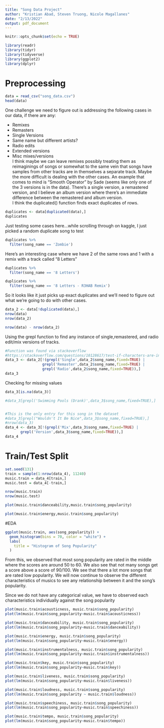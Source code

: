 ```yaml
---
title: "Song Data Project"
author: "Kristian Abad, Steven Truong, Nicole Magallanes"
date: "2/13/2022"
output: pdf_document
---
```


```r
knitr::opts_chunk$set(echo = TRUE)
```

```r
library(readr)
library(tidyr)
library(tidyverse)
library(ggplot2)
library(dplyr)
```
# Preprocessing
```r
data = read_csv("song_data.csv")
head(data)
```
One challenge we need to figure out is addressing the following cases in our data, if there are any:\

* Remixes
* Remasters
* Single Versions
* Same name but different artists?
* Radio edits
* Extended versions
* Misc mixes/versions
\
I think maybe we can leave remixes possibly treating them as reimaginings of songs or somewhat to the same vein that songs have samples from other tracks are in themselves a separate track. Maybe the more difficult is dealing with the other cases. An example that comes to mind is "Smooth Operator" by Sade (seems like only one of the 3 versions is in the data). There's a single version, a remastered version, and I believe an album version where there's an immediate difference between the remastered and album version.
\
I think the duplicated() function finds exact duplicates of rows.
```r
duplicates <- data[duplicated(data),]
duplicates
```
Just testing some cases here...while scrolling through on kaggle, I just picked a random duplicate song to test
```r

duplicates %>%
  filter(song_name == 'Zombie')
```
Here's an interesting case where we have 2 of the same rows and 1 with a remix with a track called "8 Letters"
```r
duplicates %>%
  filter(song_name == '8 Letters')

duplicates %>%
  filter(song_name == '8 Letters - R3HAB Remix')
```
So it looks like it just picks up exact duplicates and we'll need to figure out what we're going to do with other cases.
```r
data_2 <- data[!duplicated(data),]
nrow(data)
nrow(data_2)

nrow(data) - nrow(data_2)
```
Using the grepl function to find any instance of single,remastered, and radio edit/mix versions of tracks. 
```r
#Function was found via stackoverflow
#https://stackoverflow.com/questions/10128617/test-if-characters-are-in-a-string
data_3 <- data_2[!(grepl('Single',data_2$song_name,fixed=TRUE) |
                 grepl('Remaster',data_2$song_name,fixed=TRUE) |
                 grepl('Radio',data_2$song_name,fixed=TRUE)),]
data_3
```
Checking for missing values
```r
data_3[is.na(data_3)]
```
```r
#data_3[grepl('Swimming Pools (Drank)',data_3$song_name,fixed=TRUE),]


#This is the only entry for this song in the dataset
#data_3[grepl("Wouldn't It Be Nice",data_3$song_name,fixed=TRUE),]
#nrow(data_3)
data_4 <- data_3[!(grepl('Mix',data_3$song_name,fixed=TRUE) | 
       grepl('Version',data_3$song_name,fixed=TRUE)),]
data_4
```

# Train/Test Split

```r
set.seed(131)
train = sample(1:nrow(data_4), 11240)
music.train = data_4[train,]
music.test = data_4[-train,]

nrow(music.train)
nrow(music.test)
```
```r
plot(music.train$danceability,music.train$song_popularity)
```
```r
plot(music.train$energy,music.train$song_popularity)
```

#EDA

```r

ggplot(music.train, aes(song_popularity)) +
  geom_histogram(bins = 70, color = "white") +
  labs(
    title = "Histogram of Song Popularity"
  )


```
From this, we observed that most song popularity are rated in the middle where the scores are around 50 to 60. We also see that not many songs get a score above a score of 90/100. We see that there a lot more songs that are rated low popularity. We will now continue to observe the different characteristics of musics to see any relationship between it and the song's popularity.

Since we do not have any categorical value, we have to observed each characteristics individually against the song popularity


```r
plot(music.train$acousticness, music.train$song_popularity)
plot(lm(music.train$song_popularity~music.train$acousticness))

```

```r
plot(music.train$danceability, music.train$song_popularity)
plot(lm(music.train$song_popularity~music.train$danceability))
```
```r
plot(music.train$energy, music.train$song_popularity)
plot(lm(music.train$song_popularity~music.train$energy))
```
```r
plot(music.train$instrumentalness, music.train$song_popularity)
plot(lm(music.train$song_popularity~music.train$instrumentalness))
```
```r
plot(music.train$key, music.train$song_popularity)
plot(lm(music.train$song_popularity~music.train$key))
```
```r
plot(music.train$liveness, music.train$song_popularity)
plot(lm(music.train$song_popularity~music.train$liveness))
```
```r
plot(music.train$loudness, music.train$song_popularity)
plot(lm(music.train$song_popularity ~ music.train$loudness))
```
```r
plot(music.train$speechiness, music.train$song_popularity)
plot(lm(music.train$song_popularity~music.train$speechiness))
```
```r
plot(music.train$tempo, music.train$song_popularity)
plot(lm(music.train$song_popularity~music.train$tempo))
```




















